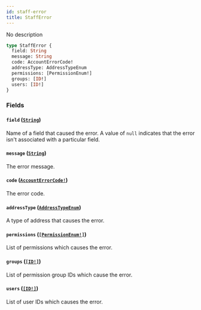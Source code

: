 ```yaml
---
id: staff-error
title: StaffError
---
```


No description

```graphql
type StaffError {
  field: String
  message: String
  code: AccountErrorCode!
  addressType: AddressTypeEnum
  permissions: [PermissionEnum!]
  groups: [ID!]
  users: [ID!]
}
```

### Fields

#### `field` ([`String`](/developer/api-reference/scalars/string))

Name of a field that caused the error. A value of `null` indicates that the error isn't associated with a particular field.

#### `message` ([`String`](/developer/api-reference/scalars/string))

The error message.

#### `code` ([`AccountErrorCode!`](/developer/api-reference/enums/account-error-code))

The error code.

#### `addressType` ([`AddressTypeEnum`](/developer/api-reference/enums/address-type-enum))

A type of address that causes the error.

#### `permissions` ([`[PermissionEnum!]`](/developer/api-reference/enums/permission-enum))

List of permissions which causes the error.

#### `groups` ([`[ID!]`](/developer/api-reference/scalars/id))

List of permission group IDs which cause the error.

#### `users` ([`[ID!]`](/developer/api-reference/scalars/id))

List of user IDs which causes the error.

